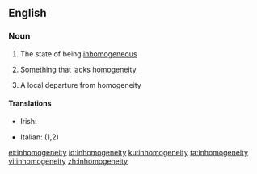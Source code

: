 ==English==

===Noun===
{{en-noun|~|inhomogeneities}}

# {{context|uncountable|lang=en}} The state of being [[inhomogeneous]]
# {{context|countable|lang=en}} Something that lacks [[homogeneity]]
# {{context|countable|lang=en}} A local departure from homogeneity

====Translations====
{{trans-top}}
* Irish: {{t|ga|neamh-aonchineálacht|f}}
{{trans-mid}}
* Italian: {{t|it|disomogeneità|f}} (1,2)
{{trans-bottom}}

[[et:inhomogeneity]]
[[id:inhomogeneity]]
[[ku:inhomogeneity]]
[[ta:inhomogeneity]]
[[vi:inhomogeneity]]
[[zh:inhomogeneity]]